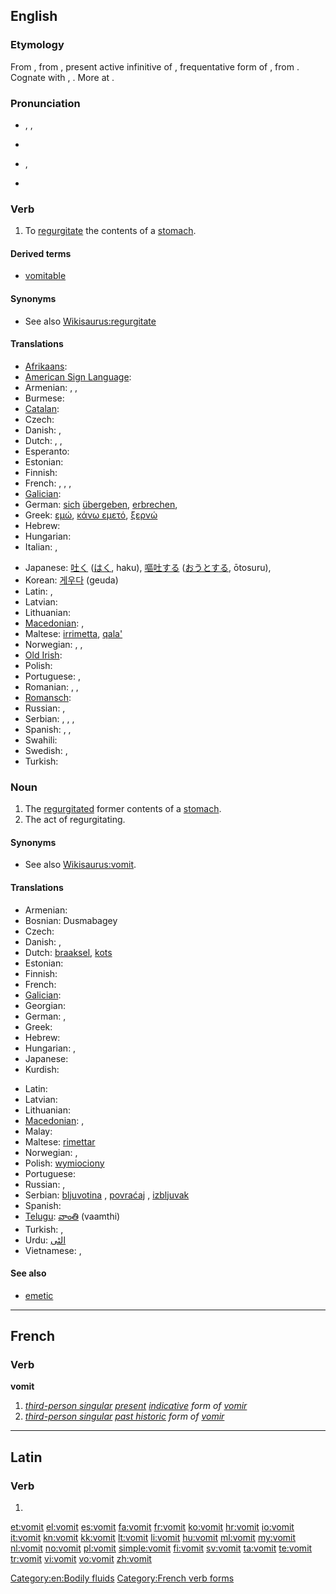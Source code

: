 {{also|vomît}}
==English==
{{wikipedia}}

===Etymology===
From {{etyl|enm}} {{term|vomiten|lang=enm}}, from {{etyl|la}} {{term|vomitare|vomitāre|lang=la}}, present active infinitive of {{term|vomito|vomitō|vomit repeatedly|lang=la}}, frequentative form of {{term|vomo|vomō|be sick, vomit|lang=la}}, from {{proto|Indo-European|wem-|to spew, vomit|lang=en}}. Cognate with {{etyl|non|-}} {{term|váma||nausea, malaise|lang=non}}, {{etyl|ang|-}} {{term|wemman||to defile|lang=ang}}. More at {{l|en|wem}}.

===Pronunciation===
* {{a|UK}} {{enPR|vŏm'ət}}, {{IPA|/ˈvɒmət/}}, {{SAMPA|/"vQm@t/}}
* {{rhymes|ɒmɪt}}
* {{a|US}} {{enPR|vŏm'ît}}, {{IPA|/ˈvɑmɨt/}}
* {{audio|En-us-vomit.ogg|audio (US)}}

===Verb===
{{en-verb}}

# To [[regurgitate]] the contents of a [[stomach]].

====Derived terms====
* [[vomitable]]

====Synonyms====
* See also [[Wikisaurus:regurgitate]]

====Translations====
{{trans-top|to regurgitate the contents of a stomach}}
* [[Afrikaans]]: {{t-|af|braak|xs=Afrikaans}}
* [[American Sign Language]]: {{tø|ase|5@Mouth-5@FromUlnarTipFinger 5@FromMouth-5@FromUlnarTipFinger|xs=American Sign Language}}
* Armenian: {{t-|hy|հետ տալ|tr=het tal}}, {{t+|hy|փսխել|tr=p'sxel}}, {{t-|hy|ործկալ|tr=orçkal}}
* Burmese: {{t|my|အန်|tr=an|sc=Mymr}}
* [[Catalan]]: {{t+|ca|vomitar}}
* Czech: {{t+|cs|zvracet}}
* Danish: {{t|da|brække sig}},  {{t-|da|kaste op}}
* Dutch: {{t+|nl|overgeven}}, {{t+|nl|braken}}, {{t|nl|kotsen}} {{qualifier|colloquial}}
* Esperanto: {{t-|eo|vomi|xs=Esperanto}}
* Estonian: {{t-|et|oksendama}}
* Finnish: {{t+|fi|oksentaa}}
* French: {{t+|fr|vomir}}, {{t+|fr|rendre}}, {{t+|fr|rejeter}}, {{t+|fr|dégobiller}} {{qualifier|familiar}}
* [[Galician]]: {{t+|gl|vomitar|xs=Galician}}
* German: [[sich]] [[übergeben]], [[erbrechen]], {{t|de|kotzen}}
* Greek: [[εμώ]], [[κάνω εμετό]], [[ξερνώ]] {{qualifier|colloquial}}
* Hebrew: {{t|he|הקיא|tr=hekí}}
* Hungarian: {{t+|hu|hány}}
* Italian: {{t-|it|vomitare}}, {{t+|it|rimettere}}
{{trans-mid}}
* Japanese: [[吐く]] ([[はく]], haku), [[嘔吐する]] ([[おうとする]], ōtosuru), {{t|ja|戻す|tr=もどす, modosu|sc=Jpan}}
* Korean: [[게우다]] (geuda)<!--, [[토하다]] ([[吐]]-, to-hada)-->
* Latin: {{t-|la|vomo|alt=vomō}}, {{t-|la|vomito|vomitō}}
* Latvian: {{t|lv|vemt}}
* Lithuanian: {{t+|lt|vemti|xs=Lithuanian}}
* [[Macedonian]]: {{t-|mk|повраќа|tr=póvraḱa}},  {{t-|mk|блуе|tr=blúe}}
* Maltese: [[irrimetta]], [[qala']]
* Norwegian: {{t+|no|kaste opp}}, {{t+|no|spy}}, {{t|no|brekke seg}}
* [[Old Irish]]: {{tø|sga|sceid|xs=Old Irish}}
* Polish: {{t+|pl|wymiotować}}
* Portuguese: {{t+|pt|vomitar}}, {{t|pt|regurgitar}}
* Romanian: {{t-|ro|vomita}}, {{t+|ro|borî}},  {{t-|ro|vărsa}}
* [[Romansch]]: {{t-|rm|vomitar|xs=Romansch}}
* Russian: {{t+|ru|блевать}}, {{t+|ru|рвать}}
* Serbian: {{t|sr|zbljuvati}}, {{t|sr|povratiti}}, {{t-|sr|bljuvati}}, {{t-|sr|povraćati}}
* Spanish: {{t+|es|vomitar}}, {{t+|es|devolver}}, {{t+|es|arrojar}}
* Swahili: {{t|sw|kutapika}}
* Swedish: {{t+|sv|kräkas}}, {{t+|sv|spy}}
* Turkish: {{t+|tr|kusmak}}
{{trans-bottom}}

===Noun===
{{en-noun|-}}

# The [[regurgitate]]d former contents of a [[stomach]].
# The act of regurgitating.

====Synonyms====
* See also [[Wikisaurus:vomit]].

====Translations====
{{trans-top|regurgitated former contents of a stomach}}
* Armenian: {{t|hy|փսխունք|tr=p'sxunk'}}
* Bosnian: Dusmabagey
* Czech: {{t-|cs|zvratky|m|p}}
* Danish: {{t|da|bræk|n}},  {{t|da|opkast|n}}
* Dutch: [[braaksel]], {{qualifier|colloquial}} [[kots]]
* Estonian: {{t-|et|okse}}
* Finnish: {{t+|fi|oksennus}}
* French: {{t+|fr|vomi|m}}
* [[Galician]]: {{t-|gl|vómito|m|xs=Galician}}
* Georgian: {{t|ka|პირიღებინება|tr=pirighebineba|sc=Geor}}
* German: {{t|de|Kotze|f}}, {{t|de|Erbrochenes}}
* Greek: {{t+|el|έμεσμα|n|tr=émesma}}
* Hebrew: {{t|he|קא|tr=kei}}
* Hungarian: {{t+|hu|hányás}},  {{t-|hu|hányadék}}
* Japanese: {{t|ja|反吐|tr=へど, hedo|sc=Jpan}}
* Kurdish: {{ku-Arab|[[ڕشانه‌وه‌]]}}
{{trans-mid}}
* Latin: {{t|la|vomitus|m}}
* Latvian: {{t|lv|vēmekļi|m|p}}
* Lithuanian: {{t|lt|vėmalai|p|xs=Lithuanian}}
* [[Macedonian]]: {{t|mk|повраќаница|f|tr=povraḱánica}},  {{t|mk|блујавица|f|tr=blujávica}}
* Malay: {{t|ms|muntahan}}
* Maltese: [[rimettar]]
* Norwegian: {{t+|no|oppkast|n}}, {{t+|no|spy|n}}
* Polish: [[wymiociony]] {{f}}
* Portuguese: {{t+|pt|vômito|m}}
* Russian: {{t+|ru|блевотина|f}}, {{t+|ru|рвота|f}}
* Serbian: [[bljuvotina]] {{f}}, [[povraćaj]] {{m}}, [[izbljuvak]] {{m}}
* Spanish: {{t-|es|vómito|m}}
* [[Telugu]]: [[వాంతి]] (vaamthi)
* Turkish: {{t+|tr|kusmuk}}, {{t|tr|kusuntu}}
* Urdu: [[الٹى]]
* Vietnamese: {{t+|vi|nôn|xs=Vietnamese}}, {{t+|vi|mửa|xs=Vietnamese}}
{{trans-bottom}}

====See also====
* [[emetic]]

[[Category:en:Bodily fluids]]

----

==French==

===Verb===
'''vomit'''

# ''[[third-person singular]] [[present]] [[indicative]] form of [[vomir]]''
# ''[[third-person singular]] [[past historic]] form of [[vomir#French|vomir]]''

[[Category:French verb forms]]

----

==Latin==

===Verb===
{{la-verb-form|vomit}}

# {{conjugation of|vomo|vomō|3|s|pres|act|ind|lang=la}}

[[et:vomit]]
[[el:vomit]]
[[es:vomit]]
[[fa:vomit]]
[[fr:vomit]]
[[ko:vomit]]
[[hr:vomit]]
[[io:vomit]]
[[it:vomit]]
[[kn:vomit]]
[[kk:vomit]]
[[lt:vomit]]
[[li:vomit]]
[[hu:vomit]]
[[ml:vomit]]
[[my:vomit]]
[[nl:vomit]]
[[no:vomit]]
[[pl:vomit]]
[[simple:vomit]]
[[fi:vomit]]
[[sv:vomit]]
[[ta:vomit]]
[[te:vomit]]
[[tr:vomit]]
[[vi:vomit]]
[[vo:vomit]]
[[zh:vomit]]